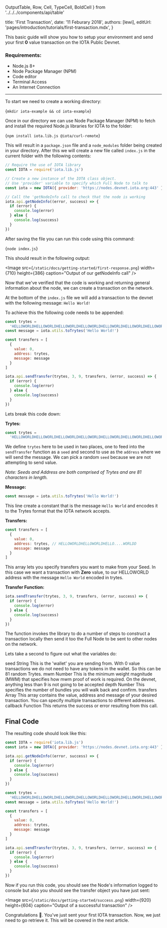 
OutputTable,
Row,
Cell,
TypeCell,
BoldCell
} from '../../../components/api/table'

title: 'First Transaction',
date: '11 Feburary 2018',
authors: [lewi],
editUrl: 'pages/introduction/tutorials/first-transaction.mdx',
}


This basic guide will show you how to setup your environment
and send your first **0** value transaction on the IOTA Public Devnet.

### Requirements:

- Node.js 8+
- Node Package Manager (NPM)
- Code editor
- Terminal Access
- An Internet Connection

<HR/>

To start we need to create a working directory:

<TerminalInput>{`mkdir iota-example && cd iota-example`}</TerminalInput>

Once in our directory we can use Node Package Manager (NPM)
to fetch and install the required Node.js libraries for IOTA to the folder:

<TerminalInput>{`npm install iota.lib.js @iota/curl-remote`}</TerminalInput>

This will result in a `package.json` file and a `node_modules` folder
being created in your directory. After this we will create a new file
called `index.js` in the current folder with the following contents:

```javascript
// Require the use of IOTA library
const IOTA = require('iota.lib.js')

// Create a new instance of the IOTA class object.
// Use 'provider' variable to specify which Full Node to talk to
const iota = new IOTA({ provider: 'https://nodes.devnet.iota.org:443' })

// Call the 'getNodeInfo call to check that the node is working
iota.api.getNodeInfo((error, success) => {
  if (error) {
    console.log(error)
  } else {
    console.log(success)
  }
})
```

After saving the file you can run this code using this command:

<TerminalInput>{`node index.js`}</TerminalInput>

This should result in the following output:

<Image
src={`/static/docs/getting-started/first-response.png`}
width={710}
height={386}
caption="Output of our getNodeInfo call"
/>

Now that we've verified that the code is working and returning general
information about the node, we can create a transaction on the network.

At the bottom of the `index.js` file we will add a transaction to the
devnet with the following message: `Hello World!`

To achieve this the following code needs to be appended:

```javascript
const trytes =
  'HELLOWORLDHELLOWORLDHELLOWORLDHELLOWORLDHELLOWORLDHELLOWORLDHELLOWORLDHELLOWORLDD'
const message = iota.utils.toTrytes('Hello World!')

const transfers = [
  {
    value: 0,
    address: trytes,
    message: message
  }
]

iota.api.sendTransfer(trytes, 3, 9, transfers, (error, success) => {
  if (error) {
    console.log(error)
  } else {
    console.log(success)
  }
})
```

Lets break this code down:

**Trytes:**

```javascript
const trytes =
  'HELLOWORLDHELLOWORLDHELLOWORLDHELLOWORLDHELLOWORLDHELLOWORLDHELLOWORLDHELLOWORLDD'
```

We define `trytes` here to be used in two places,
one to feed into the `sendTransfer` function as a `seed` and
second to use as the `address` where we will send the message.
We can pick a random `seed` because we are not attempting to send value.

_Note: Seeds and Address are both comprised of Trytes and are 81 characters in length._

**Message:**

```javascript
const message = iota.utils.toTrytes('Hello World!')
```

This line create a constant that is the message `Hello World` and
encodes it to the Trytes format that the IOTA network accepts.

**Transfers:**

```javascript
const transfers = [
  {
    value: 0,
    address: trytes, // HELLOWORLDHELLOWORLDHELLO....WORLDD
    message: message
  }
]
```

This array lets you specify transfers you want to make from
your Seed. In this case we want a transaction with **Zero** value,
to our HELLOWORLD address with the message `Hello World` encoded in trytes.

**Transfer Function:**

```javascript
iota.sendTransfer(trytes, 3, 9, transfers, (error, success) => {
  if (error) {
    console.log(error)
  } else {
    console.log(success)
  }
})
```

The function invokes the library to do a number of steps to construct a
transaction locally then send it too the Full Node to be sent to other
nodes on the network.

Lets take a second to figure out what the variables do:

<OutputTable>
<Row>
<BoldCell>seed</BoldCell>
<TypeCell>String</TypeCell>
<Cell>This is the 'wallet' you are sending from. With 0 value transactions we do not need to have
any tokens in the wallet. So this can be 81 random Trytes.</Cell>
</Row>
<Row>
<BoldCell>mwm</BoldCell>
<TypeCell>Number</TypeCell>
<Cell>This is the minimum weight magnitude (MWM) that specifies how mwm proof of work is required.
On the devnet, anything less than 9 is not going to be accepted</Cell>
</Row>
<Row>
<BoldCell>depth</BoldCell>
<TypeCell>Number</TypeCell>
<Cell>This specifies the number of bundles you will walk back and confirm.</Cell>
</Row>
<Row>
<BoldCell>transfers</BoldCell>
<TypeCell>Array</TypeCell>
<Cell>This array contains the value, address and message of your desired transaction. You can specify multiple transactions to different addresses.</Cell>
</Row>
<Row>
<BoldCell>callback</BoldCell>
<TypeCell>Function</TypeCell>
<Cell>This returns the success or error resulting from this call.</Cell>
</Row>
</OutputTable>

## Final Code

The resulting code should look like this:

```javascript
const IOTA = require('iota.lib.js')
const iota = new IOTA({ provider: 'https://nodes.devnet.iota.org:443' })

iota.api.getNodeInfo((error, success) => {
  if (error) {
    console.log(error)
  } else {
    console.log(success)
  }
})

const trytes =
  'HELLOWORLDHELLOWORLDHELLOWORLDHELLOWORLDHELLOWORLDHELLOWORLDHELLOWORLDHELLOWORLDD'
const message = iota.utils.toTrytes('Hello World!')

const transfers = [
  {
    value: 0,
    address: trytes,
    message: message
  }
]

iota.api.sendTransfer(trytes, 3, 9, transfers, (error, success) => {
  if (error) {
    console.log(error)
  } else {
    console.log(success)
  }
})
```

Now if you run this code, you should see the Node's information logged to
console but also you should see the transfer object you have just sent:

<Image
src={`/static/docs/getting-started/success.png`}
width={920}
height={604}
caption="Output of a successful transaction"
/>

Congratulations 🎊. You've just sent your first IOTA transaction. Now, we just
need to go retrieve it. This will be covered in the next article.
